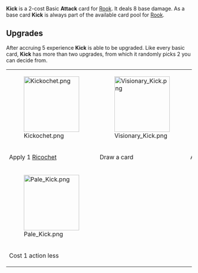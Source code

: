 {{Card
|character = Rook
|rarity = Basic
|decktype = Battle
|cardtype = Attack
|keywords = 
|upgradeable = Yes
|expreq = 5
|upgrade1 = Kickochet
|upgrade2 = Visionary Kick
|upgrade3 = Double Kick
|upgrade4 = Lucid Kick
|upgrade5 = Pale Kick
}}
{{Quote|Keep it low and use your hips, they'll never see it coming.}}

'''Kick''' is a 2-cost Basic '''Attack''' card for [[Rook]]. It deals 8 base damage. As a base card '''Kick''' is always part of the available card pool for [[Rook]].

==Upgrades==
After accruing 5 experience '''Kick''' is able to be upgraded.  Like every basic card, '''Kick''' has more than two upgrades, from which it randomly picks 2 you can decide from.
{| class="wikitable" style="text-align:center"
|-
|[[File:Kickochet.png|150px]]
|[[File:Visionary Kick.png|150px]]
|[[File:Double Kick.png|150px]]
|[[File:Lucid Kick.png|150px]]
|-
!Apply 1 [[Ricochet]]
!Draw a card
!Attack twice
![[Expend]]
|-
|[[File:Pale Kick.png|150px]]
|-
!Cost 1 action less
|}